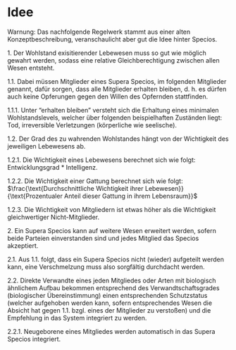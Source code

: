 # Idee {#sec-rulebook-idea}

::: {.rmdwarning}
Warnung: Das nachfolgende Regelwerk stammt aus einer alten Konzeptbeschreibung, veranschaulicht aber gut die Idee hinter Specios.
:::

1\. Der Wohlstand exisitierender Lebewesen muss so gut wie möglich gewahrt werden,
sodass eine relative Gleichberechtigung zwischen allen Wesen entsteht.

1.1\. Dabei müssen Mitglieder eines Supera Specios, im folgenden Mitglieder genannt, dafür sorgen,
dass alle Mitglieder erhalten bleiben, d.&nbsp;h. es dürfen auch keine Opferungen gegen den Willen des Opfernden stattfinden.

1.1.1\. Unter "erhalten bleiben" versteht sich die Erhaltung eines minimalen Wohlstandslevels,
welcher über folgenden beispielhaften Zuständen liegt: Tod, irreversible Verletzungen (körperliche wie seelische).

1.2\. Der Grad des zu wahrenden Wohlstandes hängt von der Wichtigkeit des jeweiligen Lebewesens ab.

1.2.1\. Die Wichtigkeit eines Lebewesens berechnet sich wie folgt: Entwicklungsgrad * Intelligenz.

1.2.2\. Die Wichtigkeit einer Gattung berechnet sich wie folgt:
$\frac{\text{Durchschnittliche Wichtigkeit ihrer Lebewesen}}{\text{Prozentualer Anteil dieser Gattung in ihrem Lebensraum}}$

1.2.3\. Die Wichtigkeit von Mitgliedern ist etwas höher als die Wichtigkeit gleichwertiger Nicht-Mitglieder.

2\. Ein Supera Specios kann auf weitere Wesen erweitert werden, sofern beide Parteien einverstanden sind
und jedes Mitglied das Specios akzeptiert.

2.1\. Aus 1.1. folgt, dass ein Supera Specios nicht (wieder) aufgeteilt werden kann,
eine Verschmelzung muss also sorgfältig durchdacht werden.

2.2\. Direkte Verwandte eines jeden Mitgliedes oder Arten mit biologisch ähnlichem Aufbau
bekommen entsprechend des Verwandtschaftsgrades (biologischer Übereinstimmung) einen entsprechenden Schutzstatus
(welcher aufgehoben werden kann, sofern entsprechendes Wesen die Absicht hat gegen 1.1. bzgl. eines der Mitglieder zu verstoßen)
und die Empfehlung in das System integriert zu werden.

2.2.1\. Neugeborene eines Mitgliedes werden automatisch in das Supera Specios integriert.
